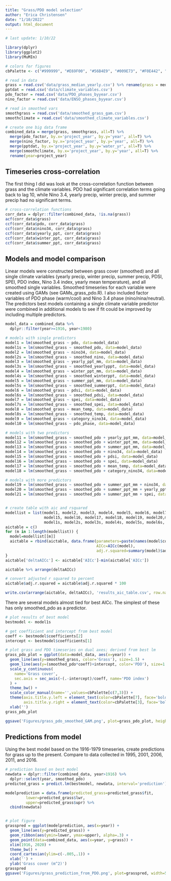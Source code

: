 ```yaml
---
title: "Grass/PDO model selection"
author: "Erica Christensen"
date: "1/10/2022"
output: html_document
---
```


```r
# last update: 1/10/22

library(dplyr)
library(ggplot2)
library(MuMIn)

# colors for figures
cbPalette <- c("#999999", "#E69F00", "#56B4E9", "#009E73", "#F0E442", "#0072B2", "#D55E00", "#CC79A7")

# read in data
grass = read.csv('data/grass_median_yearly.csv') %>% rename(grass = median_grass)
pptdat = read.csv('data/climate_variables.csv')
pdo_factor = read.csv('data/PDO_phases_byyear.csv')
nino_factor = read.csv('data/ENSO_phases_byyear.csv')

# read in smoothed vars
smoothgrass = read.csv('data/smoothed_grass_gam.csv')
smoothclimate = read.csv('data/smoothed_climate_variables.csv')

# create one big data frame
combined_data = merge(grass, smoothgrass, all=T) %>% 
  merge(pdo_factor, by.x='project_year', by.y='year', all=T) %>%
  merge(nino_factor, by.x='project_year', by.y='year', all=T) %>%
  merge(pptdat, by.x='project_year', by.y='water_yr', all=T) %>%
  merge(smoothclimate, by.x='project_year', by.y='year', all=T) %>%
  rename(year=project_year)

```

## Timeseries cross-correlation

The first thing I did was look at the cross-correlation function between grass and the climate variables. PDO had significant correlation terms going back to lag 10, while Nino 3.4, yearly precip, winter precip, and summer precip had no significant terms.

```r
# cross-correlation functions
corr_data = dplyr::filter(combined_data, !is.na(grass))
acf(corr_data$grass)
ccf(corr_data$pdo, corr_data$grass)
ccf(corr_data$nino34, corr_data$grass)
ccf(corr_data$yearly_ppt, corr_data$grass)
ccf(corr_data$winter_ppt, corr_data$grass)
ccf(corr_data$summer_ppt, corr_data$grass)
```

## Models and model comparison

Linear models were constructed between grass cover (smoothed) and all single climate variables (yearly precip, winter precip, summer precip, PDSI, SPEI, PDO index, Nino 3.4 index, yearly mean temperature), and all smoothed single variables. Smoothed timeseries for each variable were created using GAMs (see GAMs_grass_pdo.R). I also included factor variables of PDO phase (warm/cool) and Nino 3.4 phase (nino/nina/neutral). The predictors best models containing a single climate variable predictor were combined in additional models to see if fit could be improved by including multiple predictors. 

```r
model_data = combined_data %>%
  dplyr::filter(year>=1916, year<1980)

# models with single predictors
model1 = lm(smoothed_grass ~ pdo, data=model_data)
model1s = lm(smoothed_grass ~ smoothed_pdo, data=model_data)
model2 = lm(smoothed_grass ~ nino34, data=model_data)
model2s = lm(smoothed_grass ~ smoothed_nino, data=model_data)
model3 = lm(smoothed_grass ~ yearly_ppt_mm, data=model_data)
model3s = lm(smoothed_grass ~ smoothed_yearlyppt, data=model_data)
model4 = lm(smoothed_grass ~ winter_ppt_mm, data=model_data)
model4s = lm(smoothed_grass ~ smoothed_winterppt, data=model_data)
model5 = lm(smoothed_grass ~ summer_ppt_mm, data=model_data)
model5s = lm(smoothed_grass ~ smoothed_summerppt, data=model_data)
model6 = lm(smoothed_grass ~ pdsi, data=model_data)
model6s = lm(smoothed_grass ~ smoothed_pdsi, data=model_data)
model7 = lm(smoothed_grass ~ spei, data=model_data)
model7s = lm(smoothed_grass ~ smoothed_spei, data=model_data)
model8 = lm(smoothed_grass ~ mean_temp, data=model_data)
model8s = lm(smoothed_grass ~ smoothed_temp, data=model_data)
model9 = lm(smoothed_grass ~ category_nino34, data=model_data)
model10 = lm(smoothed_grass ~ pdo_phase, data=model_data)

# models with two predictors
model11 = lm(smoothed_grass ~ smoothed_pdo + yearly_ppt_mm, data=model_data)
model12 = lm(smoothed_grass ~ smoothed_pdo + winter_ppt_mm, data=model_data)
model13 = lm(smoothed_grass ~ smoothed_pdo + summer_ppt_mm, data=model_data)
model14 = lm(smoothed_grass ~ smoothed_pdo + nino34, data=model_data)
model15 = lm(smoothed_grass ~ smoothed_pdo + pdsi, data=model_data)
model16 = lm(smoothed_grass ~ smoothed_pdo + spei, data=model_data)
model17 = lm(smoothed_grass ~ smoothed_pdo + mean_temp, data=model_data)
model18 = lm(smoothed_grass ~ smoothed_pdo + category_nino34, data=model_data)

# models with more predictors
model19 = lm(smoothed_grass ~ smoothed_pdo + summer_ppt_mm + nino34, data=model_data)
model20 = lm(smoothed_grass ~ smoothed_pdo + summer_ppt_mm + yearly_ppt_mm, data=model_data)
model21 = lm(smoothed_grass ~ smoothed_pdo + summer_ppt_mm + spei, data=model_data)


# create table with aic and rsquared
modellist = list(model1, model2, model3, model4, model5, model6, model7, model8, model9, model10, model11, model12, model13, model14,
                 model15, model16, model17, model18, model19, model20,model21,
                 model1s, model2s, model3s, model4s, model5s, model6s, model7s, model8s)
aictable = c()
for (m in 1:length(modellist)) {
  model=modellist[[m]]
  aictable = rbind(aictable, data.frame(parameters=paste(names(model$coefficients),collapse=', '),
                                        AICc=AICc(model),
                                        adj.r.squared=summary(model)$adj.r.squared))
}
aictable['deltaAICc'] <- aictable['AICc']-min(aictable['AICc'])

aictable %>% arrange(deltaAICc)

# convert adjusted r squared to percent
aictable$adj.r.squared = aictable$adj.r.squared * 100

write.csv(arrange(aictable, deltaAICc), 'results_aic_table.csv', row.names=F)
```

There are several models almost tied for best AICc. The simplest of these has only smoothed_pdo as a predictor. 

```r
# plot results of best model
bestmodel <- model1s

# get coefficient and intercept from best model
coeff <- bestmodel$coefficients[2]
intercept <- bestmodel$coefficients[1]

# plot grass and PDO timeseries on dual axes; derived from best lm
grass_pdo_plot = ggplot(data=model_data, aes(x=year)) +
  geom_line(aes(y=smoothed_grass, color='Grass'), size=1.5) +
  geom_line(aes(y=(smoothed_pdo*coeff)+intercept, color='PDO'), size=1.5) +
  scale_y_continuous(
    name='Grass cover',
    sec.axis = sec_axis(~(.-intercept)/coeff, name='PDO index')
  ) +
  theme_bw() +
  scale_color_manual(name='',values=cbPalette[c(7,3)]) +
  theme(axis.title.y.left = element_text(color=cbPalette[7], face='bold'),
        axis.title.y.right = element_text(color=cbPalette[3], face='bold')) +
  xlab('') 
grass_pdo_plot

ggsave('Figures/grass_pdo_smoothed_GAM.png', plot=grass_pdo_plot, height=3, width=5)
```

## Predictions from model

Using the best model based on the 1916-1979 timeseries, create predictions for grass up to the present. Compare to data collected in 1995, 2001, 2006, 2011, and 2016.


```r
# prediction based on best model
newdata = dplyr::filter(combined_data, year>1916) %>%
  dplyr::select(year, smoothed_pdo)
predicted_grass = predict.lm(bestmodel, newdata, interval='prediction') %>% as.data.frame()

modelprediction = data.frame(predicted_grass=predicted_grass$fit,
         lower=predicted_grass$lwr,
         upper=predicted_grass$upr) %>%
  cbind(newdata)


# plot figure
grasspred = ggplot(modelprediction, aes(x=year)) +
  geom_line(aes(y=predicted_grass)) +
  geom_ribbon(aes(ymin=lower, ymax=upper), alpha=.3) +
  geom_point(data=combined_data, aes(x=year, y=grass)) +
  xlim(1916, 2020) +
  theme_bw() +
  coord_cartesian(ylim=c(-.005,.1)) +
  xlab('') +
  ylab('Grass cover (m^2)')
grasspred
ggsave('Figures/grass_prediction_from_PDO.png', plot=grasspred, width=5, height=4)
```

